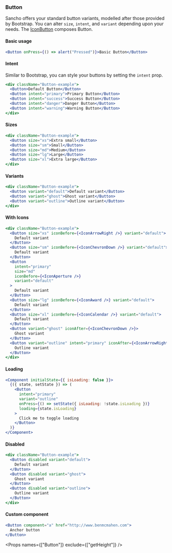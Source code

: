 
<Nav title="Button" />

<SEO title="Button" />

<Container>
<Article sidebar={[
  { id: 'Button', name: 'Button'},
  { id: 'Basic usage', name: 'Basic usage' },
  { id: 'Intent', name: 'Button intent' },
  { id: 'Sizes', name: 'Button sizes'},
  { id: 'Variants', name: 'Button variants'},
  { id: 'Loading', name: 'Loading state'},
  { id: 'Disabled', name: 'Disabled state'},
  { id: 'Custom component', name: 'Custom component'},
  { id: 'Props', name: 'API'}
]}>

# Button

Sancho offers your standard button variants, modelled after those provided by Bootstrap. You can alter `size`, `intent`, and `variant` depending upon your needs. The [IconButton](/components/icon-button) composes Button.

#### Basic usage

```jsx expanded
<Button onPress={() => alert("Pressed")}>Basic Button</Button>
```

#### Intent

Similar to Bootstrap, you can style your buttons by setting the `intent` prop.

```jsx expanded
<div className="Button-example">
  <Button>Default Button</Button>
  <Button intent="primary">Primary Button</Button>
  <Button intent="success">Success Button</Button>
  <Button intent="danger">Danger Button</Button>
  <Button intent="warning">Warning Button</Button>
</div>
```

#### Sizes

```jsx
<div className="Button-example">
  <Button size="xs">Extra small</Button>
  <Button size="sm">Small</Button>
  <Button size="md">Medium</Button>
  <Button size="lg">Large</Button>
  <Button size="xl">Extra large</Button>
</div>
```

#### Variants

```jsx
<div className="Button-example">
  <Button variant="default">Default variant</Button>
  <Button variant="ghost">Ghost variant</Button>
  <Button variant="outline">Outline variant</Button>
</div>
```

#### With Icons

```jsx
<div className="Button-example">
  <Button size="xs" iconBefore={<IconArrowRight />} variant="default">
    Default variant
  </Button>
  <Button size="sm" iconBefore={<IconChevronDown />} variant="default">
    Default variant
  </Button>
  <Button
    intent="primary"
    size="md"
    iconBefore={<IconAperture />}
    variant="default"
  >
    Default variant
  </Button>
  <Button size="lg" iconBefore={<IconAward />} variant="default">
    Default variant
  </Button>
  <Button size="xl" iconBefore={<IconCalendar />} variant="default">
    Default variant
  </Button>
  <Button variant="ghost" iconAfter={<IconChevronDown />}>
    Ghost variant
  </Button>
  <Button variant="outline" intent="primary" iconAfter={<IconArrowRight />}>
    Outline variant
  </Button>
</div>
```

#### Loading

```jsx
<Component initialState={{ isLoading: false }}>
  {({ state, setState }) => (
    <Button
      intent="primary"
      variant="outline"
      onPress={() => setState({ isLoading: !state.isLoading })}
      loading={state.isLoading}
    >
      Click me to toggle loading
    </Button>
  )}
</Component>
```

#### Disabled

```jsx
<div className="Button-example">
  <Button disabled variant="default">
    Default variant
  </Button>
  <Button disabled variant="ghost">
    Ghost variant
  </Button>
  <Button disabled variant="outline">
    Outline variant
  </Button>
</div>
```

#### Custom component

```jsx
<Button component="a" href="http://www.benmcmahen.com">
  Anchor button
</Button>
```

<Props names={["Button"]} exclude={["getHeight"]} />

</Article>
</Container>
